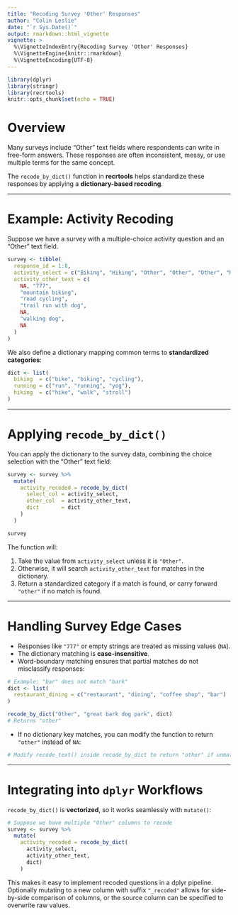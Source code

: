 ```yaml
---
title: "Recoding Survey 'Other' Responses"
author: "Colin Leslie"
date: "`r Sys.Date()`"
output: rmarkdown::html_vignette
vignette: >
  %\VignetteIndexEntry{Recoding Survey 'Other' Responses}
  %\VignetteEngine{knitr::rmarkdown}
  %\VignetteEncoding{UTF-8}
---
```


```r
library(dplyr)
library(stringr)
library(recrtools)
knitr::opts_chunk$set(echo = TRUE)
```
# Overview

Many surveys include "Other" text fields where respondents can write in free-form answers. These responses are often inconsistent, messy, or use multiple terms for the same concept.

The `recode_by_dict()` function in **recrtools** helps standardize these responses by applying a **dictionary-based recoding**.

---

# Example: Activity Recoding

Suppose we have a survey with a multiple-choice activity question and an "Other" text field.

```r
survey <- tibble(
  response_id = 1:8,
  activity_select = c("Biking", "Hiking", "Other", "Other", "Other", "Running", "Other", "Biking"),
  activity_other_text = c(
    NA, "777",
    "mountain biking", 
    "road cycling", 
    "trail run with dog",
    NA,
    "walking dog", 
    NA
  )
)
```

We also define a dictionary mapping common terms to **standardized categories**:

```r
dict <- list(
  biking  = c("bike", "biking", "cycling"),
  running = c("run", "running", "yog"),
  hiking  = c("hike", "walk", "stroll")
)
```

------------------------------------------------------------------------

# Applying `recode_by_dict()`

You can apply the dictionary to the survey data, combining the choice selection with the "Other" text field:

```r
survey <- survey %>%
  mutate(
    activity_recoded = recode_by_dict(
      select_col = activity_select,
      other_col  = activity_other_text,
      dict       = dict
    )
  )

survey
```

The function will:

1.  Take the value from `activity_select` unless it is `"Other"`.
2.  Otherwise, it will search `activity_other_text` for matches in the dictionary.
3.  Return a standardized category if a match is found, or carry forward `"other"` if no match is found.

------------------------------------------------------------------------

# Handling Survey Edge Cases

-   Responses like `"777"` or empty strings are treated as missing values (`NA`).
-   The dictionary matching is **case-insensitive**.
-   Word-boundary matching ensures that partial matches do not misclassify responses:

``` r
# Example: "bar" does not match "bark"
dict <- list(
  restaurant_dining = c("restaurant", "dining", "coffee shop", "bar")
)

recode_by_dict("Other", "great bark dog park", dict)
# Returns "other"
```

-   If no dictionary key matches, you can modify the function to return `"other"` instead of `NA`:

``` r
# Modify recode_text() inside recode_by_dict to return "other" if unmatched
```

------------------------------------------------------------------------

# Integrating into `dplyr` Workflows

`recode_by_dict()` is **vectorized**, so it works seamlessly with `mutate()`:

```r
# Suppose we have multiple "Other" columns to recode
survey <- survey %>%
  mutate(
    activity_recoded = recode_by_dict(
      activity_select,
      activity_other_text,
      dict)
    )
```

This makes it easy to implement recoded questions in a dplyr pipeline. Optionally mutating to a new column with suffix `"_recoded"` allows for side-by-side comparison of columns, or the source column can be specified to overwrite raw values.
